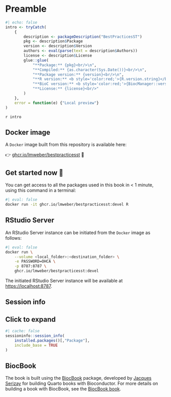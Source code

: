 # Preamble {-}

```r
#| echo: false
intro <- tryCatch(
    {
        description <- packageDescription("BestPracticesST")
        pkg <- description$Package
        version <- description$Version
        authors <- eval(parse(text = description$Authors))
        license <- description$License
        glue::glue(
            "**Package:** {pkg}<br/>\n", 
            "**Compiled:** {as.character(Sys.Date())}<br/>\n", 
            "**Package version:** {version}<br/>\n", 
            "**R version:** <b style='color:red;'>{R.version.string}</b><br/>\n", 
            "**BioC version:** <b style='color:red;'>{BiocManager::version()}</b><br/>\n", 
            "**License:** {license}<br/>"
        )
    }, 
    error = function(e) {"Local preview"}
)
```

`r intro`


## Docker image {-}

A `Docker` image built from this repository is available here: 

👉 [ghcr.io/lmweber/bestpracticesst](https://ghcr.io/lmweber/bestpracticesst) 🐳

::: {.callout-tip icon='true'}
## Get started now 🎉

You can get access to all the packages used in this book in < 1 minute, 
using this command in a terminal: 

```sh
#| eval: false
docker run -it ghcr.io/lmweber/bestpracticesst:devel R
```

:::


## RStudio Server {-}

An RStudio Server instance can be initiated from the `Docker` image as follows: 

```sh
#| eval: false
docker run \
    --volume <local_folder>:<destination_folder> \
    -e PASSWORD=OHCA \
    -p 8787:8787 \
    ghcr.io/lmweber/bestpracticesst:devel
```

The initiated RStudio Server instance will be available at 
[https://localhost:8787](https://localhost:8787).

<!-- 
# System dependencies and conda 

A pre-configured `micromamba` environment called `BiocBook` is available 
once the Docker image is loaded. It provides all the softwares listed in 
`requirements.yml`. 

```sh
#| eval: false
docker run -it ghcr.io/lmweber/bestpracticesst:devel bash
micromamba activate BiocBook
``` 
-->


## Session info {-}

::: {.callout-note collapse="true"}

## Click to expand

```r
#| cache: false
sessioninfo::session_info(
    installed.packages()[,"Package"], 
    include_base = TRUE
)
```

:::


## BiocBook

The book is built using the [BiocBook](https://github.com/js2264/BiocBook) package, developed by [Jacques Serizay](https://jserizay.com/) for building Quarto books with Bioconductor. For more details on building a book with BiocBook, see the [BiocBook book](https://jserizay.com/BiocBookDemo/devel/).
